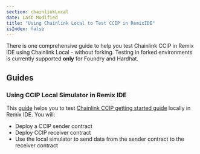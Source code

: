 ```yaml
---
section: chainlinkLocal
date: Last Modified
title: "Using Chainlink Local to Test CCIP in RemixIDE"
isIndex: false
---
```



<Common callout="importPackage" />

There is one comprehensive guide to help you test Chainlink CCIP in Remix IDE using Chainlink Local - without forking. Testing in forked environments is
currently supported **only** for Foundry and Hardhat.

## Guides

### Using CCIP Local Simulator in Remix IDE

This [guide](/chainlink-local/build/ccip/remix/local-simulator) helps you to test [Chainlink CCIP getting started guide](/ccip/getting-started) locally in Remix IDE. You will:

- Deploy a CCIP sender contract
- Deploy CCIP receiver contract
- Use the local simulator to send data from the sender contract to the receiver contract
